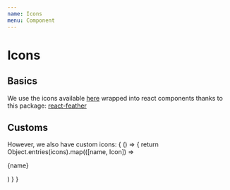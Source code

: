 ```yaml
---
name: Icons
menu: Component
---
```


# Icons

## Basics

We use the icons available [here](https://feathericons.com/) wrapped into react
components thanks to this package: [react-feather](https://github.com/feathericons/react-feather)

## Customs

However, we also have custom icons: 
<Playground>
  {
    () => {
      return Object.entries(icons).map(([name, Icon]) => <div key={name}>
          <p>{name}</p>
          <Icon width="3rem" />
        </div>
      )
    }
  }
</Playground>
